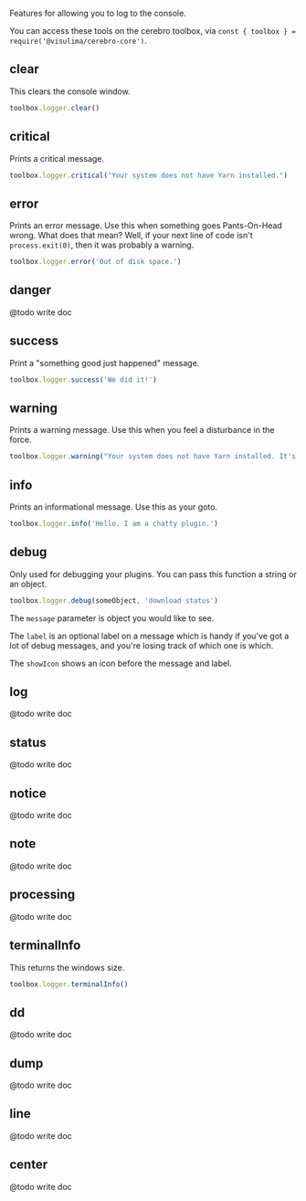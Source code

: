 Features for allowing you to log to the console.

You can access these tools on the cerebro toolbox, via `const { toolbox } = require('@visulima/cerebro-core')`.

## clear

This clears the console window.

```js
toolbox.logger.clear()
```

## critical

Prints a critical message.

```js
toolbox.logger.critical("Your system does not have Yarn installed.")
```

## error

Prints an error message. Use this when something goes Pants-On-Head wrong. What does that mean?
Well, if your next line of code isn't `process.exit(0)`, then it was probably a warning.

```js
toolbox.logger.error('Out of disk space.')
```

## danger
@todo write doc

## success

Print a "something good just happened" message.

```js
toolbox.logger.success('We did it!')
```

## warning

Prints a warning message. Use this when you feel a disturbance in the force.

```js
toolbox.logger.warning("Your system does not have Yarn installed. It's awesome.")
```

## info

Prints an informational message. Use this as your goto.

```js
toolbox.logger.info('Hello. I am a chatty plugin.')
```

## debug

Only used for debugging your plugins. You can pass this function a string or an object.

```js
toolbox.logger.debug(someObject, 'download status')
```

The `message` parameter is object you would like to see.

The `label` is an optional label on a message which is handy if you've got a lot of debug messages, and
you're losing track of which one is which.

The `showIcon` shows an icon before the message and label.

## log
@todo write doc

## status
@todo write doc

## notice
@todo write doc

## note
@todo write doc

## processing
@todo write doc

## terminalInfo

This returns the windows size.

```js
toolbox.logger.terminalInfo()
```

## dd
@todo write doc

## dump
@todo write doc

## line
@todo write doc

## center
@todo write doc
